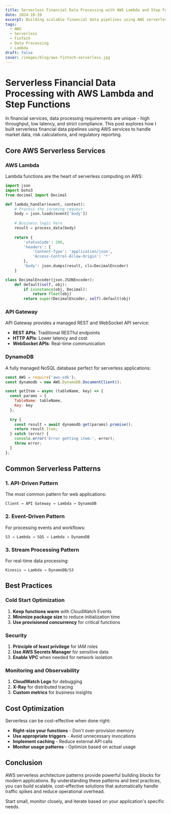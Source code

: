 ```yaml
---
title: Serverless Financial Data Processing with AWS Lambda and Step Functions
date: 2024-10-20
excerpt: Building scalable financial data pipelines using AWS serverless services for real-time market data processing, risk calculations, and regulatory reporting.
tags:
  - AWS
  - Serverless
  - FinTech
  - Data Processing
  - Lambda
draft: false
cover: /images/blog/aws-fintech-serverless.jpg
---
```


# Serverless Financial Data Processing with AWS Lambda and Step Functions

In financial services, data processing requirements are unique - high throughput, low latency, and strict compliance. This post explores how I built serverless financial data pipelines using AWS services to handle market data, risk calculations, and regulatory reporting.

## Core AWS Serverless Services

### AWS Lambda

Lambda functions are the heart of serverless computing on AWS:

```python
import json
import boto3
from decimal import Decimal

def lambda_handler(event, context):
    # Process the incoming request
    body = json.loads(event['body'])
    
    # Business logic here
    result = process_data(body)
    
    return {
        'statusCode': 200,
        'headers': {
            'Content-Type': 'application/json',
            'Access-Control-Allow-Origin': '*'
        },
        'body': json.dumps(result, cls=DecimalEncoder)
    }

class DecimalEncoder(json.JSONEncoder):
    def default(self, obj):
        if isinstance(obj, Decimal):
            return float(obj)
        return super(DecimalEncoder, self).default(obj)
```

### API Gateway

API Gateway provides a managed REST and WebSocket API service:

- **REST APIs**: Traditional RESTful endpoints
- **HTTP APIs**: Lower latency and cost
- **WebSocket APIs**: Real-time communication

### DynamoDB

A fully managed NoSQL database perfect for serverless applications:

```javascript
const AWS = require('aws-sdk');
const dynamodb = new AWS.DynamoDB.DocumentClient();

const getItem = async (tableName, key) => {
  const params = {
    TableName: tableName,
    Key: key
  };
  
  try {
    const result = await dynamodb.get(params).promise();
    return result.Item;
  } catch (error) {
    console.error('Error getting item:', error);
    throw error;
  }
};
```

## Common Serverless Patterns

### 1. API-Driven Pattern

The most common pattern for web applications:

```
Client → API Gateway → Lambda → DynamoDB
```

### 2. Event-Driven Pattern

For processing events and workflows:

```
S3 → Lambda → SQS → Lambda → DynamoDB
```

### 3. Stream Processing Pattern

For real-time data processing:

```
Kinesis → Lambda → DynamoDB/S3
```

## Best Practices

### Cold Start Optimization

1. **Keep functions warm** with CloudWatch Events
2. **Minimize package size** to reduce initialization time
3. **Use provisioned concurrency** for critical functions

### Security

1. **Principle of least privilege** for IAM roles
2. **Use AWS Secrets Manager** for sensitive data
3. **Enable VPC** when needed for network isolation

### Monitoring and Observability

1. **CloudWatch Logs** for debugging
2. **X-Ray** for distributed tracing
3. **Custom metrics** for business insights

## Cost Optimization

Serverless can be cost-effective when done right:

- **Right-size your functions** - Don't over-provision memory
- **Use appropriate triggers** - Avoid unnecessary invocations
- **Implement caching** - Reduce external API calls
- **Monitor usage patterns** - Optimize based on actual usage

## Conclusion

AWS serverless architecture patterns provide powerful building blocks for modern applications. By understanding these patterns and best practices, you can build scalable, cost-effective solutions that automatically handle traffic spikes and reduce operational overhead.

Start small, monitor closely, and iterate based on your application's specific needs.